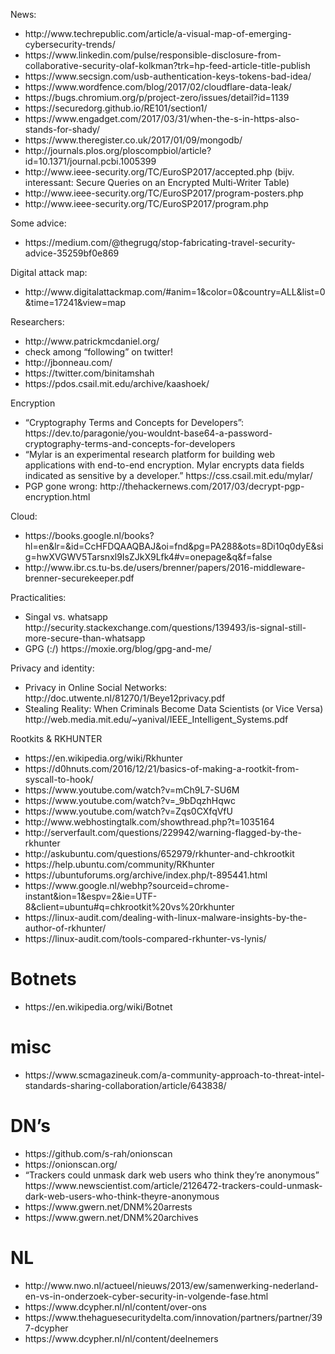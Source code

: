 News:

- http://www.techrepublic.com/article/a-visual-map-of-emerging-cybersecurity-trends/
- https://www.linkedin.com/pulse/responsible-disclosure-from-collaborative-security-olaf-kolkman?trk=hp-feed-article-title-publish
- https://www.secsign.com/usb-authentication-keys-tokens-bad-idea/
- https://www.wordfence.com/blog/2017/02/cloudflare-data-leak/
- https://bugs.chromium.org/p/project-zero/issues/detail?id=1139
- https://securedorg.github.io/RE101/section1/
- https://www.engadget.com/2017/03/31/when-the-s-in-https-also-stands-for-shady/
- https://www.theregister.co.uk/2017/01/09/mongodb/
- http://journals.plos.org/ploscompbiol/article?id=10.1371/journal.pcbi.1005399
- http://www.ieee-security.org/TC/EuroSP2017/accepted.php (bijv. interessant: Secure Queries on an Encrypted Multi-Writer Table)
- http://www.ieee-security.org/TC/EuroSP2017/program-posters.php
- http://www.ieee-security.org/TC/EuroSP2017/program.php

Some advice:

- https://medium.com/@thegrugq/stop-fabricating-travel-security-advice-35259bf0e869

Digital attack map:

- http://www.digitalattackmap.com/#anim=1&color=0&country=ALL&list=0&time=17241&view=map

Researchers:

- http://www.patrickmcdaniel.org/
- check among "following" on twitter!
- http://jbonneau.com/
- https://twitter.com/binitamshah
- https://pdos.csail.mit.edu/archive/kaashoek/

Encryption

- "Cryptography Terms and Concepts for Developers": https://dev.to/paragonie/you-wouldnt-base64-a-password-cryptography-terms-and-concepts-for-developers
- "Mylar is an experimental research platform for building web applications with end-to-end encryption. Mylar encrypts data fields indicated as sensitive by a developer." https://css.csail.mit.edu/mylar/
- PGP gone wrong: http://thehackernews.com/2017/03/decrypt-pgp-encryption.html

Cloud:

- https://books.google.nl/books?hl=en&lr=&id=CcHFDQAAQBAJ&oi=fnd&pg=PA288&ots=8Di10q0dyE&sig=hwXVGWV5Tarsnxl9IsZJkX9Lfk4#v=onepage&q&f=false
- http://www.ibr.cs.tu-bs.de/users/brenner/papers/2016-middleware-brenner-securekeeper.pdf

Practicalities:

- Singal vs. whatsapp http://security.stackexchange.com/questions/139493/is-signal-still-more-secure-than-whatsapp
- GPG (:/) https://moxie.org/blog/gpg-and-me/

Privacy and identity:

- Privacy in Online Social Networks: http://doc.utwente.nl/81270/1/Beye12privacy.pdf
- Stealing Reality: When Criminals Become Data Scientists (or Vice Versa) http://web.media.mit.edu/~yanival/IEEE_Intelligent_Systems.pdf

Rootkits & RKHUNTER

- https://en.wikipedia.org/wiki/Rkhunter
- https://d0hnuts.com/2016/12/21/basics-of-making-a-rootkit-from-syscall-to-hook/
- https://www.youtube.com/watch?v=mCh9L7-SU6M
- https://www.youtube.com/watch?v=_9bDqzhHqwc
- https://www.youtube.com/watch?v=Zqs0CXfqVfU
- http://www.webhostingtalk.com/showthread.php?t=1035164
- http://serverfault.com/questions/229942/warning-flagged-by-the-rkhunter
- http://askubuntu.com/questions/652979/rkhunter-and-chkrootkit
- https://help.ubuntu.com/community/RKhunter
- https://ubuntuforums.org/archive/index.php/t-895441.html
- https://www.google.nl/webhp?sourceid=chrome-instant&ion=1&espv=2&ie=UTF-8&client=ubuntu#q=chkrootkit%20vs%20rkhunter
- https://linux-audit.com/dealing-with-linux-malware-insights-by-the-author-of-rkhunter/
- https://linux-audit.com/tools-compared-rkhunter-vs-lynis/


# Botnets

- https://en.wikipedia.org/wiki/Botnet

# misc

- https://www.scmagazineuk.com/a-community-approach-to-threat-intel-standards-sharing-collaboration/article/643838/


# DN's

- https://github.com/s-rah/onionscan
- https://onionscan.org/
- "Trackers could unmask dark web users who think they’re anonymous" https://www.newscientist.com/article/2126472-trackers-could-unmask-dark-web-users-who-think-theyre-anonymous
- https://www.gwern.net/DNM%20arrests 
- https://www.gwern.net/DNM%20archives

# NL

- http://www.nwo.nl/actueel/nieuws/2013/ew/samenwerking-nederland-en-vs-in-onderzoek-cyber-security-in-volgende-fase.html 
- https://www.dcypher.nl/nl/content/over-ons 
- https://www.thehaguesecuritydelta.com/innovation/partners/partner/397-dcypher 
- https://www.dcypher.nl/nl/content/deelnemers




